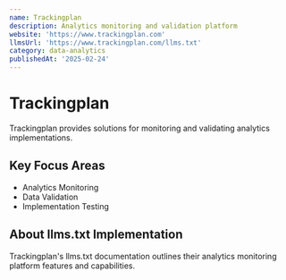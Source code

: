 ```yaml
---
name: Trackingplan
description: Analytics monitoring and validation platform
website: 'https://www.trackingplan.com'
llmsUrl: 'https://www.trackingplan.com/llms.txt'
category: data-analytics
publishedAt: '2025-02-24'
---
```


# Trackingplan

Trackingplan provides solutions for monitoring and validating analytics implementations.

## Key Focus Areas

- Analytics Monitoring
- Data Validation
- Implementation Testing

## About llms.txt Implementation

Trackingplan's llms.txt documentation outlines their analytics monitoring platform features and capabilities.
